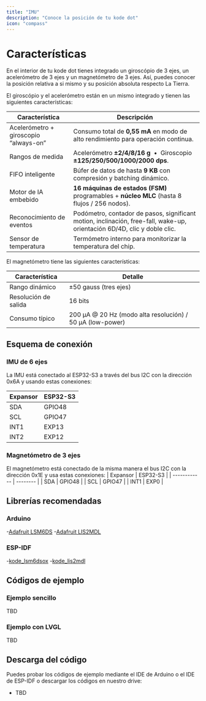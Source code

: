 ```yaml
---
title: "IMU"
description: "Conoce la posición de tu kode dot"
icon: "compass"
---
```


# Características

En el interior de tu kode dot tienes integrado un giroscópio de 3 ejes, un acelerómetro de 3 ejes y un magnetómetro de 3 ejes. Así, puedes conocer la posición relativa a si 
mismo y su posición absoluta respecto La Tierra.

El giroscópio y el acelerómetro están en un mismo integrado y tienen las siguientes características:

| Característica                        | Descripción                                                                                                              |
| ------------------------------------- | ------------------------------------------------------------------------------------------------------------------------ |
| Acelerómetro + giroscopio “always-on” | Consumo total de **0,55 mA** en modo de alto rendimiento para operación continua.                                        |
| Rangos de medida                      | Acelerómetro **±2/4/8/16 g**  •  Giroscopio **±125/250/500/1000/2000 dps**.                                              |
| FIFO inteligente                      | Búfer de datos de hasta **9 KB** con compresión y batching dinámico.                                                     |
| Motor de IA embebido                  | **16 máquinas de estados (FSM)** programables + **núcleo MLC** (hasta 8 flujos / 256 nodos).                             |
| Reconocimiento de eventos             | Podómetro, contador de pasos, significant motion, inclinación, free-fall, wake-up, orientación 6D/4D, clic y doble clic. |
| Sensor de temperatura                 | Termómetro interno para monitorizar la temperatura del chip.                                                             |

El magnetómetro tiene las siguientes características:

| Característica                        | Detalle                                                    |
| ------------------------------------- | ---------------------------------------------------------- |
| Rango dinámico                        | ±50 gauss (tres ejes)                                      |
| Resolución de salida                  | 16 bits                                                    |
| Consumo típico                        | 200 µA @ 20 Hz (modo alta resolución) / 50 µA (low-power)  |


## Esquema de conexión
### IMU de 6 ejes
La IMU está conectado al ESP32-S3 a través del bus I2C con la dirección 0x6A y usando estas conexiones:

| Expansor     | ESP32-S3 |
| ------------ | -------- |
| SDA          | GPIO48   |
| SCL          | GPIO47   |
| INT1         | EXP13    |
| INT2         | EXP12    |

### Magnetómetro de 3 ejes
El magnetómetro está conectado de la misma manera el bus I2C con la dirección 0x1E y usa estas conexiones:
| Expansor     | ESP32-S3 |
| ------------ | -------- |
| SDA          | GPIO48   |
| SCL          | GPIO47   |
| INT1         | EXP0     |

## Librerías recomendadas
### Arduino
-[Adafruit LSM6DS](https://github.com/adafruit/Adafruit_LSM6DS)
-[Adafruit LIS2MDL](https://github.com/adafruit/Adafruit_LIS2MDL)

### ESP-IDF
-[kode_lsm6dsox](https://components.espressif.com/components/kodediy/kode_lsm6dsox)
-[kode_lis2mdl](TBD)

## Códigos de ejemplo
### Ejemplo sencillo
TBD
### Ejemplo con LVGL
TBD


## Descarga del código
Puedes probar los códigos de ejemplo mediante el IDE de Arduino o el IDE de ESP-IDF o descargar los códigos en nuestro drive:

- TBD